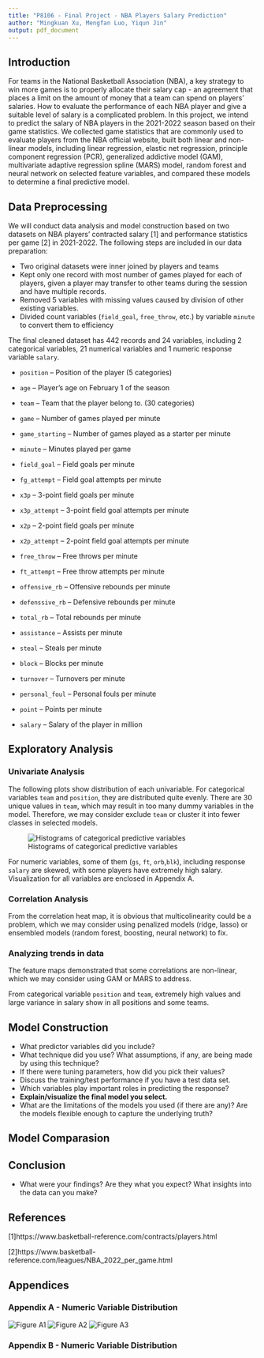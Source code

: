 ```yaml
---
title: "P8106 - Final Project - NBA Players Salary Prediction"
author: "Mingkuan Xu, Mengfan Luo, Yiqun Jin"
output: pdf_document
---
```


## Introduction

For teams in the National Basketball Association (NBA), a key strategy to win more games is to properly allocate their salary cap - an agreement that places a limit on the amount of money that a team can spend on players' salaries. How to evaluate the performance of each NBA player and give a suitable level of salary is a complicated problem. In this project, we intend to predict the salary of NBA players in the 2021-2022 season based on their game statistics. We collected game statistics that are commonly used to evaluate players from the NBA official website, built both linear and non-linear models, including linear regression, elastic net regression, principle component regression (PCR), generalized addictive model (GAM), multivariate adaptive regression spline (MARS) model, random forest and neural network on selected feature variables, and compared these models to determine a final predictive model. 

## Data Preprocessing

We will conduct data analysis and model construction based on two datasets on NBA players' contracted salary [1] and performance statistics per game [2] in 2021-2022. The following steps are included in our data preparation:

 - Two original datasets were inner joined by players and teams
 - Kept only one record with most number of games played for each of players, given a player may transfer to other teams during the session and have multiple records.
 - Removed 5 variables with missing values caused by division of other existing variables. 
 - Divided count variables (`field_goal`, `free_throw`, etc.) by variable `minute` to convert them to efficiency

The final cleaned dataset has 442 records and 24 variables, including 2 categorical variables, 21 numerical variables and 1 numeric response variable `salary`.

- `position` -- Position of the player (5 categories)

- `age` -- Player's age on February 1 of the season

- `team` -- Team that the player belong to. (30 categories)

- `game` -- Number of games played per minute

- `game_starting` -- Number of games played as a starter per minute

- `minute` -- Minutes played per game

- `field_goal` -- Field goals per minute

- `fg_attempt` -- Field goal attempts per minute

- `x3p` -- 3-point field goals per minute

- `x3p_attempt` -- 3-point field goal attempts per minute

- `x2p` -- 2-point field goals per minute

- `x2p_attempt` -- 2-point field goal attempts per minute

- `free_throw` -- Free throws per minute

- `ft_attempt` -- Free throw attempts per minute

- `offensive_rb` -- Offensive rebounds per minute

- `defenssive_rb` -- Defensive rebounds per minute

- `total_rb` -- Total rebounds per minute

- `assistance` -- Assists per minute

- `steal` -- Steals per minute

- `block` -- Blocks per minute

- `turnover` -- Turnovers per minute

- `personal_foul` -- Personal fouls per minute

- `point` -- Points per minute

- `salary` -- Salary of the player in million

## Exploratory Analysis 

### Univariate Analysis

The following plots show distribution of each univariable. For categorical variables `team` and `position`, they are distributed quite evenly. There are 30 unique values in `team`, which may result in too many dummy variables in the model. Therefore, we may consider exclude `team` or cluster it into fewer classes in selected models. 

![Histograms of categorical predictive variables](report_figures/figure_1.png)

For numeric variables, some of them (`gs`, `ft`, `orb`,`blk`), including response `salary` are skewed, with some players have extremely high salary. Visualization for all variables are enclosed in Appendix A.

### Correlation Analysis

From the correlation heat map, it is obvious that multicolinearity could be a problem, which we may consider using penalized models (ridge, lasso) or ensembled models (random forest, boosting, neural network) to fix.


### Analyzing trends in data

The feature maps demonstrated that some correlations are non-linear, which we may consider using GAM or MARS to address.


From categorical variable `position` and `team`, extremely high values and large variance in salary show in all positions and some teams.


## Model Construction

* What predictor variables did you include?
* What technique did you use? What assumptions, if any, are being made by using this technique?
* If there were tuning parameters, how did you pick their values?
* Discuss the training/test performance if you have a test data set.
* Which variables play important roles in predicting the response?
* **Explain/visualize the final model you select.**
* What are the limitations of the models you used (if there are any)? Are the models flexible enough to capture the underlying truth?

## Model Comparasion


## Conclusion

* What were your findings? Are they what you expect? What insights into the data can you make?


\newpage

## References

[1]https://www.basketball-reference.com/contracts/players.html

[2]https://www.basketball-reference.com/leagues/NBA_2022_per_game.html



\newpage

## Appendices

### Appendix A - Numeric Variable Distribution
![Figure A1](report_figures/appendixA_figure1.png)
![Figure A2](report_figures/appendixA_figure2.png)
![Figure A3](report_figures/appendixA_figure3.png)

### Appendix B - Numeric Variable Distribution


